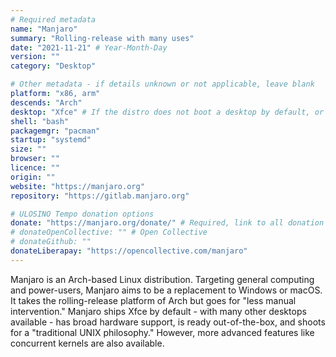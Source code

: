 ```yaml
---
# Required metadata
name: "Manjaro"
summary: "Rolling-release with many uses"
date: "2021-11-21" # Year-Month-Day
version: ""
category: "Desktop"

# Other metadata - if details unknown or not applicable, leave blank
platform: "x86, arm"
descends: "Arch"
desktop: "Xfce" # If the distro does not boot a desktop by default, or doesn't ship one, leave 'desktop' blank
shell: "bash"
packagemgr: "pacman"
startup: "systemd"
size: ""
browser: ""
licence: ""
origin: ""
website: "https://manjaro.org"
repository: "https://gitlab.manjaro.org"

# ULOSINO Tempo donation options
donate: "https://manjaro.org/donate/" # Required, link to all donation options
# donateOpenCollective: "" # Open Collective
# donateGithub: ""
donateLiberapay: "https://opencollective.com/manjaro"
---
```


Manjaro is an Arch-based Linux distribution. Targeting general computing and power-users, Manjaro aims to be a replacement to Windows or macOS. It takes the rolling-release platform of Arch but goes for "less manual intervention." Manjaro ships Xfce by default - with many other desktops available - has broad hardware support, is ready out-of-the-box, and shoots for a "traditional UNIX philosophy." However, more advanced features like concurrent kernels are also available.
